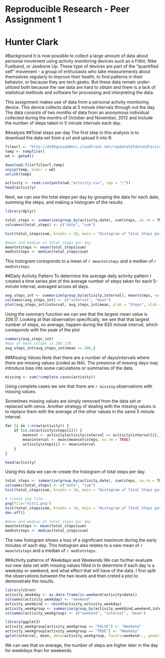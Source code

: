 
Reproducible Research - Peer Assignment 1
====================================================================
Hunter Clark
====================================================================


#Background
It is now possible to collect a large amount of data about personal movement using activity monitoring devices such as a Fitbit, Nike Fuelband, or Jawbone Up. These type of devices are part of the "quantified self" movement - a group of enthusiasts who take measurements about themselves regularly to improve their health, to find patterns in their behavior, or because they are tech geeks. But these data remain under-utilized both because the raw data are hard to obtain and there is a lack of statistical methods and software for processing and interpreting the data.

This assignment makes use of data from a personal activity monitoring device. This device collects data at 5 minute intervals through out the day. The data consists of two months of data from an anonymous individual collected during the months of October and November, 2012 and include the number of steps taken in 5 minute intervals each day.

#Analysis
##Total steps per day
The first step in this analysis is to download the data set from a url and upload it into R.

```r
fileurl <- "http://d396qusza40orc.cloudfront.net/repdata%2Fdata%2Factivity.zip"
temp <- tempfile()
wd <- getwd()

download.file(fileurl,temp)
unzip(temp, exdir = wd)
unlink(temp)

activity <- read.csv(paste(wd,"activity.csv", sep = "/"))
head(activity)
```

Next, we can see the total steps per day by grouping the data for each date, summing the steps, and making a histogram of the results.

```r
library(dplyr)
```

```r
total_steps <- summarize(group_by(activity,date), sum(steps, na.rm = TRUE))
colnames(total_steps) <- c("date", "sum")

hist(total_steps$sum, breaks = 10, main = "Histogram of Total Steps per Day", ylab="Frequency (number of days)", xlab="Total Steps per Day")
```

```r
#mean and median of total steps per day
meantotsteps <- mean(total_steps$sum)
medtotsteps <- median(total_steps$sum)
```
This histogram coresponds to a mean of `r meantotsteps` and a median of `r medtotsteps`. 

##Daily Activity Pattern
To determine the average daily activity pattern I created a time series plot of the average number of steps taken for each 5-minute interval, averaged across all days.

```r
avg_steps_int <- summarize(group_by(activity,interval), mean(steps, na.rm = TRUE))
colnames(avg_steps_int) <- c("interval", "mean")
plot(avg_steps_int$interval, avg_steps_int$mean, ylab = "Steps", xlab = "", type = "l", main = "Average steps taken for each 5-min interval, across all days")
```

Using the summary function we can see that the largest mean value is 206.17.  Looking at that observation specifically, we see that that largest number of steps, on average, happen during the 835 minute interval, which coresponds with the peak of the plot. 

```r
summary(avg_steps_int)
#max of mean column is 206.170
avg_steps_int[avg_steps_int$mean >= 206,]
```

##Missing Values
Note that there are a number of days/intervals where there are missing values (coded as NA). The presence of missing days may introduce bias into some calculations or summaries of the data.

```r
missing <- sum(!complete.cases(activity))
```

Using complete.cases we see that there are `r missing` observations with missing values.

Sometimes missing values are simply removed from the data set or replaced with zeros.  Another strategy of dealing with the missing values is to replace them with the average of the other values in the same 5 minute interval.

```r
for (i in 1:nrow(activity)) {
    if (is.na(activity$steps[i])) {
        meanset <- activity[activity$interval == activity$interval[i],]
        meaninterval <- mean(meanset$steps, na.rm = TRUE)
        activity$steps[i] <- meaninterval
    }
}

head(activity)
```

Using this data we can re-create the histogram of total steps per day.

```r
total_steps <- summarize(group_by(activity,date), sum(steps, na.rm = TRUE))
colnames(total_steps) <- c("date", "sum")
hist(total_steps$sum, breaks = 10, main = "Histogram of Total Steps per Day", ylab="Frequency (number of days)", xlab="Total Steps per Day")
```

```r
# create png file
png(file="hist1.png")
hist(total_steps$sum, breaks = 10, main = "Histogram of Total Steps per Day", ylab="Frequency (number of days)", xlab="Total Steps per Day")
dev.off()
```

```r
#mean and median of total steps per day
meantotsteps <- mean(total_steps$sum)
medtotsteps <- median(total_steps$sum)
```
The new histogram shows a loss of a significant maximum during the early minutes of each day.  This histogram also relates to a new mean of `r meantotsteps` and a median of `r medtotsteps`.

##Activity patterns of Weekdays and Weekends
We can further evaluate our new data set with missing values filled in to determine if each day is a weekday or weekend, and what effect that will have of the data.  I first split the observations between the two levels and then creted a plot to demonstrate the results.

```r
library(chron)
activity_weekday <- as.data.frame(is.weekend(activity$date))
colnames(activity_weekday) <- "weekend"
activity_weekbind <- cbind(activity,activity_weekday)
activity_weekgroup <- summarize(group_by(activity_weekbind,weekend,interval), mean(steps))
colnames(activity_weekgroup) <- c("weekend", "interval", "mean")

library(ggplot2)
activity_weekgroup[activity_weekgroup == "FALSE"] <- "Weekend"
activity_weekgroup[activity_weekgroup == "TRUE"] <- "Weekday"
qplot(interval, mean, data=activity_weekgroup, facets=weekend~., geom="line", main="Average steps taken for each 5-min interval, across all days")
```

We can see that on average, the number of steps are higher later in the day for weekdays than for weekends.  

